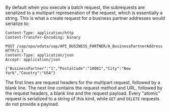 By default when you execute a batch request, the subrequests are serialized to a multipart represenation of the request, which is essentially a string.
This is what a create request for a business partner addresses would serialize to:

```
Content-Type: application/http
Content-Transfer-Encoding: binary

POST /sap/opu/odata/sap/API_BUSINESS_PARTNER/A_BusinessPartnerAddress HTTP/1.1
Content-Type: application/json
Accept: application/json

{"BusinessPartner":"1","PostalCode":"10001","City":"New York","Country":"USA"}

```

The first lines are request headers for the multipart request, followed by a blank line.
The next line contains the request method and URL, followed by the request headers, a blank line and the request payload.
Every "atomic" request is serialized to a string of this kind, while `GET` and `DELETE` requests do not provide a payload.
